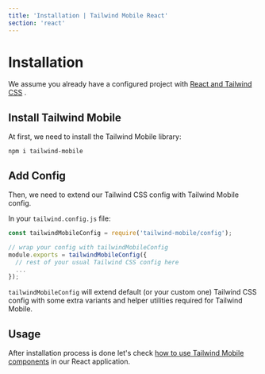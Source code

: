 ```yaml
---
title: 'Installation | Tailwind Mobile React'
section: 'react'
---
```


# Installation

We assume you already have a configured project with [React and Tailwind CSS](https://tailwindcss.com/docs/installation) .

## Install Tailwind Mobile

At first, we need to install the Tailwind Mobile library:

```
npm i tailwind-mobile
```

## Add Config

Then, we need to extend our Tailwind CSS config with Tailwind Mobile config.

In your `tailwind.config.js` file:

```js
const tailwindMobileConfig = require('tailwind-mobile/config');

// wrap your config with tailwindMobileConfig
module.exports = tailwindMobileConfig({
  // rest of your usual Tailwind CSS config here
  ...
});
```

`tailwindMobileConfig` will extend default (or your custom one) Tailwind CSS config with some extra variants and helper utilities required for Tailwind Mobile.

## Usage

After installation process is done let's check [how to use Tailwind Mobile components](/react/usage) in our React application.
